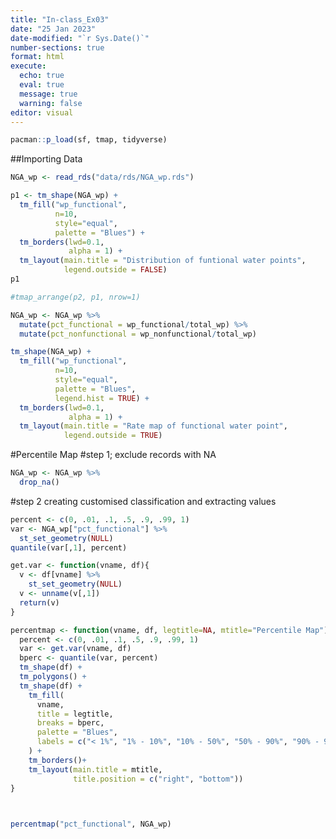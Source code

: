 ```yaml
---
title: "In-class_Ex03"
date: "25 Jan 2023"
date-modified: "`r Sys.Date()`"
number-sections: true
format: html
execute: 
  echo: true
  eval: true
  message: true
  warning: false
editor: visual
---
```


```r
pacman::p_load(sf, tmap, tidyverse)
```




##Importing Data
```r
NGA_wp <- read_rds("data/rds/NGA_wp.rds")
```



```r
p1 <- tm_shape(NGA_wp) +
  tm_fill("wp_functional", 
          n=10,
          style="equal",
          palette = "Blues") + 
  tm_borders(lwd=0.1, 
             alpha = 1) + 
  tm_layout(main.title = "Distribution of funtional water points",
            legend.outside = FALSE)
p1
```

```r
#tmap_arrange(p2, p1, nrow=1)
```


```r
NGA_wp <- NGA_wp %>%
  mutate(pct_functional = wp_functional/total_wp) %>%
  mutate(pct_nonfunctional = wp_nonfunctional/total_wp)
```


```r
tm_shape(NGA_wp) +
  tm_fill("wp_functional", 
          n=10,
          style="equal",
          palette = "Blues",
          legend.hist = TRUE) + 
  tm_borders(lwd=0.1, 
             alpha = 1) + 
  tm_layout(main.title = "Rate map of functional water point",
            legend.outside = TRUE)

```


#Percentile Map
#step 1; exclude records with NA
```r
NGA_wp <- NGA_wp %>%
  drop_na()
```

#step 2 creating customised classification and extracting values
```r
percent <- c(0, .01, .1, .5, .9, .99, 1)
var <- NGA_wp["pct_functional"] %>%
  st_set_geometry(NULL)
quantile(var[,1], percent)
```


```r
get.var <- function(vname, df){
  v <- df[vname] %>%
    st_set_geometry(NULL)
  v <- unname(v[,1])
  return(v)
}
```


```r
percentmap <- function(vname, df, legtitle=NA, mtitle="Percentile Map"){
  percent <- c(0, .01, .1, .5, .9, .99, 1)
  var <- get.var(vname, df)
  bperc <- quantile(var, percent)
  tm_shape(df) + 
  tm_polygons() + 
  tm_shape(df) + 
    tm_fill(
      vname,
      title = legtitle,
      breaks = bperc,
      palette = "Blues",
      labels = c("< 1%", "1% - 10%", "10% - 50%", "50% - 90%", "90% - 99%", "99% - 100%")
    ) + 
    tm_borders()+ 
    tm_layout(main.title = mtitle,
              title.position = c("right", "bottom"))
}

  
```



```r
percentmap("pct_functional", NGA_wp)
```



